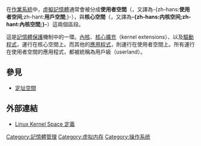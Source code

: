 {{NoteTA
|G1 = IT
}}
在[[作業系統|作業系統]]中，[[虛擬記憶體|虛擬記憶體]]通常會被分成'''使用者空間'''（{{lang-en|User space}}，又譯為-{zh-hans:'''使用者空间''';zh-hant:'''用戶空間''';}-），與'''核心空間'''（{{lang-en|Kernel space}}，又譯為'''-{zh-hans:内核空间;zh-hant:內核空間;}-'''）這兩個區段。

這是[[記憶體保護|記憶體保護]]機制中的一環。[[內核|內核]]、[[核心擴充|核心擴充]]（kernel extensions）、以及[[驅動程式|驅動程式]]，運行在核心空間上。而其他的[[應用程式|應用程式]]，則運行在使用者空間上。所有運行在使用者空間的應用程式，都被統稱為用戶級（userland）。
==參見==
*[[定址空間|定址空間]]

==外部連結==
*[http://www.linfo.org/kernel_space.html Linux Kernel Space 定義] {{Wayback|url=http://www.linfo.org/kernel_space.html |date=20201112042405 }}
{{操作系統}}
{{DEFAULTSORT:User Space}}
{{Operating-system-stub}}
[[Category:記憶體管理|Category:記憶體管理]]
[[Category:虚拟内存|Category:虚拟内存]]
[[Category:操作系统|Category:操作系统]]
